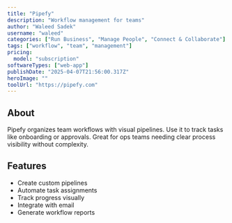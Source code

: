 ---
title: "Pipefy"
description: "Workflow management for teams"
author: "Waleed Sadek"
username: "waleed"
categories: ["Run Business", "Manage People", "Connect & Collaborate"]
tags: ["workflow", "team", "management"]
pricing:
  model: "subscription"
softwareTypes: ["web-app"]
publishDate: "2025-04-07T21:56:00.317Z"
heroImage: ""
toolUrl: "https://pipefy.com"
---
## About
Pipefy organizes team workflows with visual pipelines. Use it to track tasks like onboarding or approvals. Great for ops teams needing clear process visibility without complexity.

## Features
- Create custom pipelines
- Automate task assignments
- Track progress visually
- Integrate with email
- Generate workflow reports